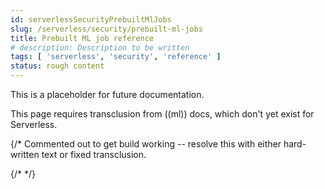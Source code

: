 ```yaml
---
id: serverlessSecurityPrebuiltMlJobs
slug: /serverless/security/prebuilt-ml-jobs
title: Prebuilt ML job reference
# description: Description to be written
tags: [ 'serverless', 'security', 'reference' ]
status: rough content
---
```



<RoughContent />

This is a placeholder for future documentation.

This page requires transclusion from ((ml)) docs, which don't yet exist for Serverless.

{/* Commented out to get build working -- resolve this with either hard-written text or fixed transclusion.

<div id="prebuilt-ml-jobs"></div>

{/* <OotbMlJobsSiemSiemJobs /> */}
